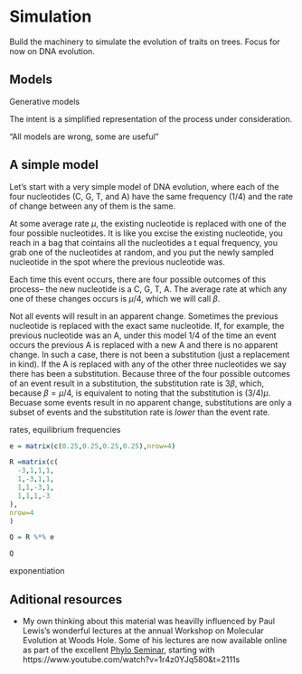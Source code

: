 # Simulation

Build the machinery to simulate the evolution of traits on trees. Focus for now on DNA evolution.


## Models

Generative models

The intent is a simplified representation of the process under consideration.

"All models are wrong, some are useful"


## A simple model

Let's start with a very simple model of DNA evolution, where each of the four nucleotides (C, G, T, and A) have the same frequency ($1/4$) and the rate of change between any of them is the same.

At some average rate $\mu$, the existing nucleotide is replaced with one of the four possible nucleotides. It is like you excise the existing nucleotide, you reach in a bag that cointains all the nucleotides a t equal frequency, you grab one of the nucleotides at random, and you put the newly sampled nucleotide in the spot where the previous nucleotide was.

Each time this event occurs, there are four possible outcomes of this process-- the new nucleotide is a C, G, T, A. The average rate at which any one of these changes occurs is $\mu/4$, which we will call $\beta$.

Not all events will result in an apparent change. Sometimes the previous nucleotide is replaced with the exact same nucleotide. If, for example, the previous nucleotide was an A, under this model $1/4$ of the time an event occurs the previous A is replaced with a new A and there is no apparent change. In such a case, there is not been a substitution (just a replacement in kind). If the A is replaced with any of the other three nucleotides we say there has been a substitution. Because three of the four possible outcomes of an event result in a substitution, the substitution rate is $3\beta$, which, because $\beta=\mu/4$, is equivalent to noting that the substitution is $(3/4) \mu$. Becuase some events result in no apparent change, substitutions are only a subset of events and the substitution rate is *lower* than the event rate.










rates, equilibrium frequencies

```r

e = matrix(c(0.25,0.25,0.25,0.25),nrow=4)

R =matrix(c(
  -3,1,1,1,
  1,-3,1,1,
  1,1,-3,1,
  1,1,1,-3
),
nrow=4
)

Q = R %*% e

Q

```


exponentiation

## Aditional resources

- My own thinking about this material was heavilly influenced by Paul Lewis's wonderful lectures at the annual Workshop on Molecular Evolution at Woods Hole. Some of his lectures are now available online as part of the excellent [Phylo Seminar](https://www.youtube.com/channel/UCbAzhfySv7nLCrNYqZvBSMg), starting with https://www.youtube.com/watch?v=1r4z0YJq580&t=2111s

